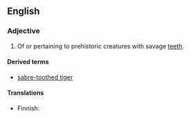 ==English==
===Adjective===
{{en-adj|-}}

# Of or pertaining to prehistoric creatures with savage [[teeth]].

====Derived terms====
*[[sabre-toothed tiger]]

====Translations====
{{top}}
* Finnish: {{t|fi|sapelihampainen}}
{{mid}}
{{bottom}}